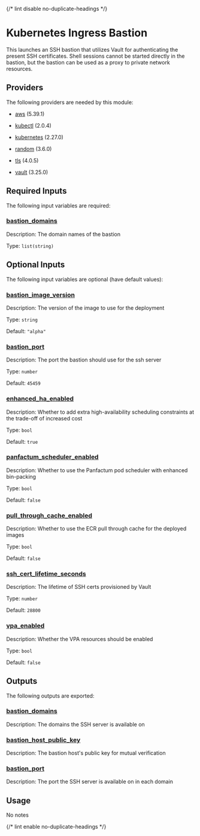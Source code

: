 
{/* lint disable no-duplicate-headings */}

# Kubernetes Ingress Bastion
<ModuleHeader name="kube_bastion" sourceHref="https://github.com/Panfactum/stack/tree/__PANFACTUM_VERSION_MAIN__/packages/infrastructure/kube_bastion" status="stable" type="direct"/>

This launches an SSH bastion that utilizes Vault for authenticating the present SSH certificates.
Shell sessions cannot be started directly in the bastion, but the bastion can be used as a proxy
to private network resources.

## Providers

The following providers are needed by this module:

-  [aws](https://registry.terraform.io/providers/hashicorp/aws/5.39.1/docs) (5.39.1)

-  [kubectl](#requirement\_kubectl) (2.0.4)

-  [kubernetes](https://registry.terraform.io/providers/hashicorp/kubernetes/2.27.0/docs) (2.27.0)

-  [random](https://registry.terraform.io/providers/hashicorp/random/3.6.0/docs) (3.6.0)

-  [tls](#requirement\_tls) (4.0.5)

-  [vault](https://registry.terraform.io/providers/hashicorp/vault/3.25.0/docs) (3.25.0)

## Required Inputs

The following input variables are required:

### <a name="input_bastion_domains"></a> [bastion\_domains](#input\_bastion\_domains)

Description: The domain names of the bastion

Type: `list(string)`

## Optional Inputs

The following input variables are optional (have default values):

### <a name="input_bastion_image_version"></a> [bastion\_image\_version](#input\_bastion\_image\_version)

Description: The version of the image to use for the deployment

Type: `string`

Default: `"alpha"`

### <a name="input_bastion_port"></a> [bastion\_port](#input\_bastion\_port)

Description: The port the bastion should use for the ssh server

Type: `number`

Default: `45459`

### <a name="input_enhanced_ha_enabled"></a> [enhanced\_ha\_enabled](#input\_enhanced\_ha\_enabled)

Description: Whether to add extra high-availability scheduling constraints at the trade-off of increased cost

Type: `bool`

Default: `true`




### <a name="input_panfactum_scheduler_enabled"></a> [panfactum\_scheduler\_enabled](#input\_panfactum\_scheduler\_enabled)

Description: Whether to use the Panfactum pod scheduler with enhanced bin-packing

Type: `bool`

Default: `false`





### <a name="input_pull_through_cache_enabled"></a> [pull\_through\_cache\_enabled](#input\_pull\_through\_cache\_enabled)

Description: Whether to use the ECR pull through cache for the deployed images

Type: `bool`

Default: `false`


### <a name="input_ssh_cert_lifetime_seconds"></a> [ssh\_cert\_lifetime\_seconds](#input\_ssh\_cert\_lifetime\_seconds)

Description: The lifetime of SSH certs provisioned by Vault

Type: `number`

Default: `28800`

### <a name="input_vpa_enabled"></a> [vpa\_enabled](#input\_vpa\_enabled)

Description: Whether the VPA resources should be enabled

Type: `bool`

Default: `false`

## Outputs

The following outputs are exported:

### <a name="output_bastion_domains"></a> [bastion\_domains](#output\_bastion\_domains)

Description: The domains the SSH server is available on

### <a name="output_bastion_host_public_key"></a> [bastion\_host\_public\_key](#output\_bastion\_host\_public\_key)

Description: The bastion host's public key for mutual verification

### <a name="output_bastion_port"></a> [bastion\_port](#output\_bastion\_port)

Description: The port the SSH server is available on in each domain

## Usage

No notes

{/* lint enable no-duplicate-headings */}
